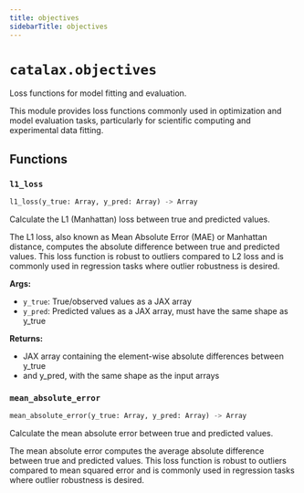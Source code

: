 ```yaml
---
title: objectives
sidebarTitle: objectives
---
```


# `catalax.objectives`


Loss functions for model fitting and evaluation.

This module provides loss functions commonly used in optimization and model
evaluation tasks, particularly for scientific computing and experimental
data fitting.


## Functions

### `l1_loss` <sup><a href="https://github.com/JR-1991/Catalax/blob/master/catalax/objectives.py#L12" target="_blank"><Icon icon="github" style="width: 14px; height: 14px;" /></a></sup>

```python
l1_loss(y_true: Array, y_pred: Array) -> Array
```


Calculate the L1 (Manhattan) loss between true and predicted values.

The L1 loss, also known as Mean Absolute Error (MAE) or Manhattan distance,
computes the absolute difference between true and predicted values. This loss
function is robust to outliers compared to L2 loss and is commonly used in
regression tasks where outlier robustness is desired.

**Args:**
- `y_true`: True/observed values as a JAX array
- `y_pred`: Predicted values as a JAX array, must have the same shape as y_true

**Returns:**
- JAX array containing the element-wise absolute differences between y_true
- and y_pred, with the same shape as the input arrays


### `mean_absolute_error` <sup><a href="https://github.com/JR-1991/Catalax/blob/master/catalax/objectives.py#L44" target="_blank"><Icon icon="github" style="width: 14px; height: 14px;" /></a></sup>

```python
mean_absolute_error(y_true: Array, y_pred: Array) -> Array
```


Calculate the mean absolute error between true and predicted values.

The mean absolute error computes the average absolute difference between
true and predicted values. This loss function is robust to outliers compared
to mean squared error and is commonly used in regression tasks where outlier
robustness is desired.

